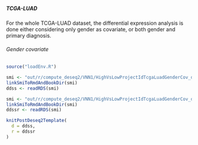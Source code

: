 ##### TCGA-LUAD {#resultsDeseq2Vnn1HighVsLowProjectIdTcgaLuad}

For the whole TCGA-LUAD dataset, the differential expression analysis is done either considering only gender as covariate, or both gender and primary diagnosis.

###### Gender covariate {#resultsDeseq2Vnn1HighVsLowProjectIdTcgaLuadGenderCov}

```r
source("loadEnv.R")

smi <- "out/r/compute_deseq2/VNN1/HighVsLowProjectIdTcgaLuadGenderCov_ddss.rds"
linkSmiToRmdAndBookDir(smi)
ddss <- readRDS(smi)

smi <- "out/r/compute_deseq2/VNN1/HighVsLowProjectIdTcgaLuadGenderCov_ddssr.rds"
linkSmiToRmdAndBookDir(smi)
ddssr <- readRDS(smi)

knitPostDeseq2Template(
  d = ddss,
  r = ddssr
)
```
